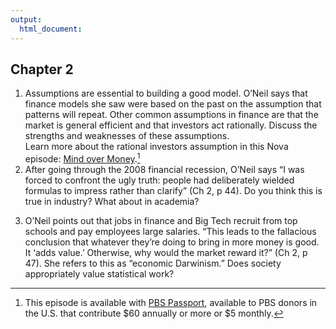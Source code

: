 ```yaml
---
output:
  html_document:
---
```



<h2> Chapter 2 </h2>
<ol>
  <li>Assumptions are essential to building a good model.  O’Neil says that finance models she saw were based on the past on the assumption that patterns will repeat.  Other common assumptions in finance are that the market is general efficient and that investors act rationally.  Discuss the strengths and weaknesses of these assumptions.  
Learn more about the rational investors assumption in this Nova episode: [Mind over Money](https://www.pbs.org/video/nova-mind-over-money/).^[This episode is available with [PBS Passport](https://video.wttw.com/passport/learn-more/), available to PBS donors in the U.S. that contribute \$60 annually or more or \$5 monthly.]  
  </li>
  <li>After going through the 2008 financial recession, O’Neil says “I was forced to confront the ugly truth: people had deliberately wielded formulas to impress rather than clarify” (Ch 2, p 44).    Do you think this is true in industry? What about in academia? 
  </li>
  <li>O’Neil points out that jobs in finance and Big Tech recruit from top schools and pay employees large salaries.  “This leads to the fallacious conclusion that whatever they’re doing to bring in more money is good.  It 'adds value.' Otherwise, why would the market reward it?” (Ch 2, p 47). She refers to this as “economic Darwinism.” Does society appropriately value statistical work? 

  </li>
</ol>



